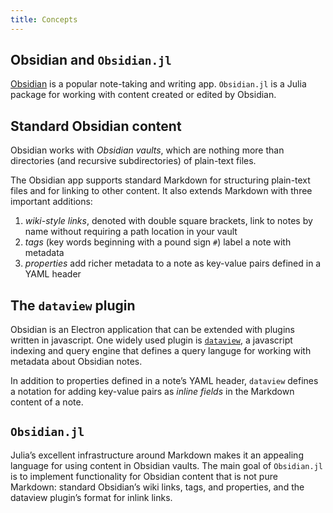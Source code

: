 ```yaml
---
title: Concepts
---
```



## Obsidian and `Obsidian.jl`

[Obsidian](https://obsidian.md/) is a popular note-taking and writing app. `Obsidian.jl` is a Julia package for working with content created or edited by Obsidian.


## Standard Obsidian content


Obsidian works with *Obsidian vaults*, which are nothing more than directories (and recursive subdirectories) of plain-text files. 

The Obsidian app supports standard Markdown for structuring plain-text files and for linking to other content. It also extends Markdown with three important additions:


1. *wiki-style links*, denoted with double square brackets, link to notes by name without requiring a path location in your vault
2. *tags* (key words beginning with a pound sign `#`) label a note with metadata
3. *properties* add richer metadata to a note as key-value pairs defined in a YAML header

##  The `dataview` plugin

Obsidian is an Electron application that can be extended with plugins written in javascript. One widely used plugin is [`dataview`](https://blacksmithgu.github.io/obsidian-dataview/), a javascript indexing and query engine that defines a query languge for working with metadata about Obsidian notes.

In addition to properties defined in a note's YAML header, `dataview` defines a notation for adding key-value pairs as *inline fields* in the Markdown content of a note.

## `Obsidian.jl`

Julia's excellent infrastructure around Markdown makes it an appealing language for using content in Obsidian vaults. The main goal of `Obsidian.jl` is to implement functionality for Obsidian content that is not pure Markdown: standard Obsidian's wiki links, tags, and properties, and the dataview plugin's format for inlink links.


